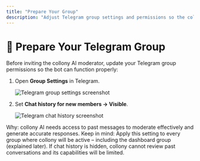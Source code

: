 ```yaml
---
title: "Prepare Your Group"
description: "Adjust Telegram group settings and permissions so the collony AI moderator can join, review past messages, and moderate effectively."
---
```


# 🔩 Prepare Your Telegram Group

Before inviting the collony AI moderator, update your Telegram group permissions so the bot can function properly:

1. Open **Group Settings** in Telegram.

   ![Telegram group settings screenshot](/public/Screenshot_2025-08-14_at_14.52.49.png)
2. Set **Chat history for new members → Visible**.

   ![Telegram chat history screenshot](/public/Screenshot_2025-08-14_at_15.09.29.png)

<Tip>
  Why: collony AI needs access to past messages to moderate effectively and generate accurate responses.
  </Tip>

<Warning>
  Keep in mind: Apply this setting to every group where collony will be active – including the dashboard group (explained later). If chat history is hidden, collony cannot review past conversations and its capabilities will be limited.
  </Warning>